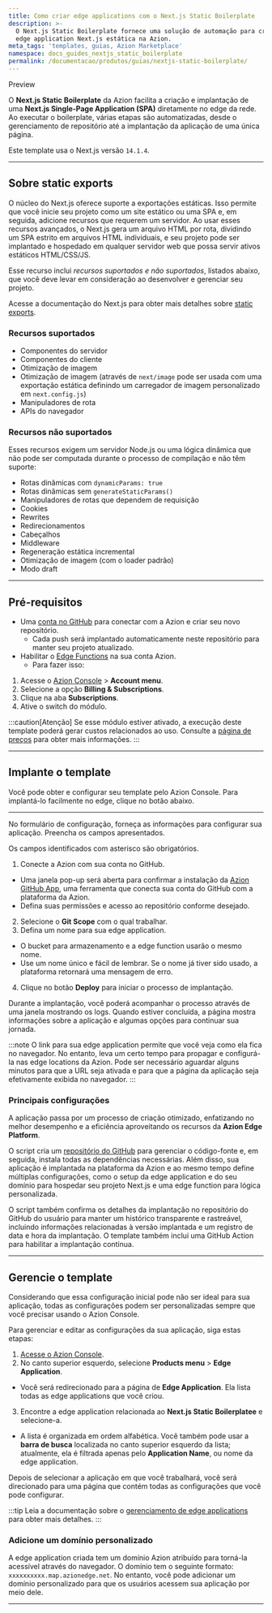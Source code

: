 ```yaml
---
title: Como criar edge applications com o Next.js Static Boilerplate
description: >-
  O Next.js Static Boilerplate fornece uma solução de automação para criar uma
  edge application Next.js estática na Azion.
meta_tags: 'templates, guias, Azion Marketplace'
namespace: docs_guides_nextjs_static_boilerplate
permalink: /documentacao/produtos/guias/nextjs-static-boilerplate/
---
```



<Tag severity="info" client:only="vue">
Preview
</Tag>

O **Next.js Static Boilerplate** da Azion facilita a criação e implantação de uma **Next.js Single-Page Application (SPA)** diretamente no edge da rede. Ao executar o boilerplate, várias etapas são automatizadas, desde o gerenciamento de repositório até a implantação da aplicação de uma única página.

Este template usa o Next.js versão `14.1.4`.

---

## Sobre static exports

O núcleo do Next.js oferece suporte a exportações estáticas. Isso permite que você inicie seu projeto como um site estático ou uma SPA e, em seguida, adicione recursos que requerem um servidor. Ao usar esses recursos avançados, o Next.js gera um arquivo HTML por rota, dividindo um SPA estrito em arquivos HTML individuais, e seu projeto pode ser implantado e hospedado em qualquer servidor web que possa servir ativos estáticos HTML/CSS/JS.

Esse recurso inclui *recursos suportados e não suportados*, listados abaixo, que você deve levar em consideração ao desenvolver e gerenciar seu projeto.

Acesse a documentação do Next.js para obter mais detalhes sobre [static exports](https://nextjs.org/docs/app/building-your-application/deploying/static-exports).

### Recursos suportados

- Componentes do servidor
- Componentes do cliente
- Otimização de imagem
- Otimização de imagem (através de `next/image` pode ser usada com uma exportação estática definindo um carregador de imagem personalizado em `next.config.js`)
- Manipuladores de rota
- APIs do navegador

### Recursos não suportados

Esses recursos exigem um servidor Node.js ou uma lógica dinâmica que não pode ser computada durante o processo de compilação e não têm suporte:

- Rotas dinâmicas com `dynamicParams: true`
- Rotas dinâmicas sem `generateStaticParams()`
- Manipuladores de rotas que dependem de requisição
- Cookies
- Rewrites
- Redirecionamentos
- Cabeçalhos
- Middleware
- Regeneração estática incremental
- Otimização de imagem (com o loader padrão)
- Modo draft

---

## Pré-requisitos

- Uma [conta no GitHub](https://github.com/signup) para conectar com a Azion e criar seu novo repositório.
  - Cada push será implantado automaticamente neste repositório para manter seu projeto atualizado.
- Habilitar o [Edge Functions](/pt-br/documentacao/produtos/build/edge-application/edge-functions/) na sua conta Azion.
  - Para fazer isso:

1. Acesse o [Azion Console](https://console.azion.com) > **Account menu**.
2. Selecione a opção **Billing & Subscriptions**.
3. Clique na aba **Subscriptions**.
4. Ative o switch do módulo.

:::caution[Atenção]
Se esse módulo estiver ativado, a execução deste template poderá gerar custos relacionados ao uso. Consulte a [página de preços](/pt-br/documentacao/produtos/precos/) para obter mais informações.
:::

---

## Implante o template

Você pode obter e configurar seu template pelo Azion Console. Para implantá-lo facilmente no edge, clique no botão abaixo.

  <LinkButton
    label="Implantar"
    link="https://console.azion.com/create/nextjs/next-static-boilerplate"
    icon="ai ai-azion"
    icon-pos="left"
  />

---

No formulário de configuração, forneça as informações para configurar sua aplicação. Preencha os campos apresentados.

Os campos identificados com asterisco são obrigatórios.

1. Conecte a Azion com sua conta no GitHub.
- Uma janela pop-up será aberta para confirmar a instalação da [Azion GitHub App](/pt-br/documentacao/produtos/guias/azion-github-app/), uma ferramenta que conecta sua conta do GitHub com a plataforma da Azion.
- Defina suas permissões e acesso ao repositório conforme desejado.
2. Selecione o **Git Scope** com o qual trabalhar.
3. Defina um nome para sua edge application.
- O bucket para armazenamento e a edge function usarão o mesmo nome.
- Use um nome único e fácil de lembrar. Se o nome já tiver sido usado, a plataforma retornará uma mensagem de erro.
4. Clique no botão **Deploy** para iniciar o processo de implantação.

Durante a implantação, você poderá acompanhar o processo através de uma janela mostrando os logs. Quando estiver concluída, a página mostra informações sobre a aplicação e algumas opções para continuar sua jornada.

:::note
O link para sua edge application permite que você veja como ela fica no navegador. No entanto, leva um certo tempo para propagar e configurá-la nas edge locations da Azion. Pode ser necessário aguardar alguns minutos para que a URL seja ativada e para que a página da aplicação seja efetivamente exibida no navegador.
:::

### Principais configurações

A aplicação passa por um processo de criação otimizado, enfatizando no melhor desempenho e a eficiência aproveitando os recursos da **Azion Edge Platform**.

O script cria um [repositório do GitHub](https://github.com/aziontech/azion-samples/tree/dev/templates/nextjs-boilerplate) para gerenciar o código-fonte e, em seguida, instala todas as dependências necessárias. Além disso, sua aplicação é implantada na plataforma da Azion e ao mesmo tempo define múltiplas configurações, como o setup da edge application e do seu domínio para hospedar seu projeto Next.js e uma edge function para lógica personalizada.

O script também confirma os detalhes da implantação no repositório do GitHub do usuário para manter um histórico transparente e rastreável, incluindo informações relacionadas à versão implantada e um registro de data e hora da implantação. O template também inclui uma GitHub Action para habilitar a implantação contínua.

---

## Gerencie o template

Considerando que essa configuração inicial pode não ser ideal para sua aplicação, todas as configurações podem ser personalizadas sempre que você precisar usando o Azion Console.

Para gerenciar e editar as configurações da sua aplicação, siga estas etapas:

1. [Acesse o Azion Console](https://console.azion.com).
2. No canto superior esquerdo, selecione **Products menu** > **Edge Application**.
- Você será redirecionado para a página de **Edge Application**. Ela lista todas as edge applications que você criou.
3. Encontre a edge application relacionada ao **Next.js Static Boilerplatee** e selecione-a.
- A lista é organizada em ordem alfabética. Você também pode usar a **barra de busca** localizada no canto superior esquerdo da lista; atualmente, ela é filtrada apenas pelo **Application Name**, ou nome da edge application.

Depois de selecionar a aplicação em que você trabalhará, você será direcionado para uma página que contém todas as configurações que você pode configurar.

:::tip
Leia a documentação sobre o [gerenciamento de edge applications](/pt-br/documentacao/produtos/build/edge-application/primeiros-passos/) para obter mais detalhes.
:::

### Adicione um domínio personalizado

A edge application criada tem um domínio Azion atribuído para torná-la acessível através do navegador. O domínio tem o seguinte formato: `xxxxxxxxxx.map.azionedge.net`. No entanto, você pode adicionar um domínio personalizado para que os usuários acessem sua aplicação por meio dele.


<LinkButton link="/pt-br/documentacao/produtos/guias/configurar-dominio/" label="consulte o guia para configurar domínios" severity="secondary" /> 

---

